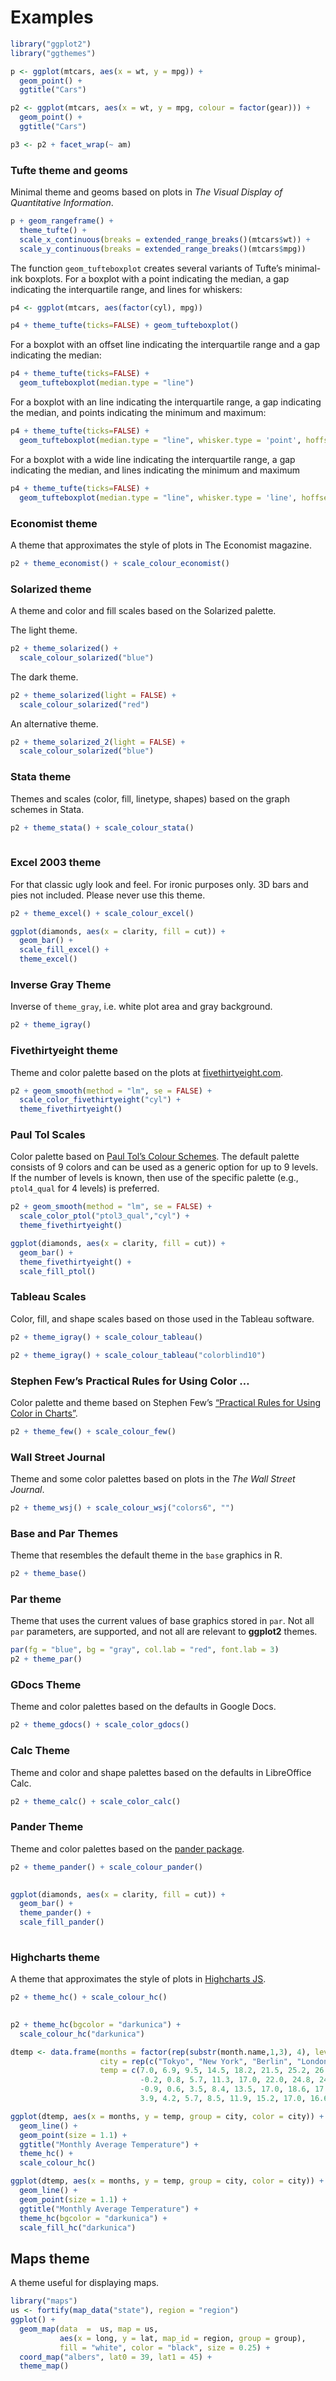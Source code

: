 # Examples

```r
library("ggplot2")
library("ggthemes")

p <- ggplot(mtcars, aes(x = wt, y = mpg)) +
  geom_point() +
  ggtitle("Cars")

p2 <- ggplot(mtcars, aes(x = wt, y = mpg, colour = factor(gear))) +
  geom_point() +
  ggtitle("Cars")

p3 <- p2 + facet_wrap(~ am)


```

### Tufte theme and geoms

Minimal theme and geoms based on plots in *The Visual Display of Quantitative Information*.

```r
p + geom_rangeframe() +
  theme_tufte() + 
  scale_x_continuous(breaks = extended_range_breaks()(mtcars$wt)) +
  scale_y_continuous(breaks = extended_range_breaks()(mtcars$mpg))
```

The function `geom_tufteboxplot` creates several variants of Tufte's minimal-ink boxplots.
For a boxplot with a point indicating the median, a gap indicating the interquartile range,
and lines for whiskers:
```r
p4 <- ggplot(mtcars, aes(factor(cyl), mpg))

p4 + theme_tufte(ticks=FALSE) + geom_tufteboxplot()

```

For a boxplot with an offset line indicating the interquartile range and a gap indicating the median:
```r
p4 + theme_tufte(ticks=FALSE) +
  geom_tufteboxplot(median.type = "line")
```

For a boxplot with an line indicating the interquartile range, a gap indicating the median, and 
points indicating the minimum and maximum:
```r
p4 + theme_tufte(ticks=FALSE) +
  geom_tufteboxplot(median.type = "line", whisker.type = 'point', hoffset = 0)

```

For a boxplot with a wide line indicating the interquartile range, a gap indicating the median, and 
lines indicating the minimum and maximum
```r
p4 + theme_tufte(ticks=FALSE) +
  geom_tufteboxplot(median.type = "line", whisker.type = 'line', hoffset = 0, width = 3)

```

### Economist theme

A theme that approximates the style of plots in The Economist
magazine.

```r
p2 + theme_economist() + scale_colour_economist() 
```

### Solarized theme

A theme and color and fill scales based on the Solarized palette.

The light theme.

```r
p2 + theme_solarized() +
  scale_colour_solarized("blue")
```

The dark theme.

```r
p2 + theme_solarized(light = FALSE) +
  scale_colour_solarized("red")

```

An alternative theme.

```r
p2 + theme_solarized_2(light = FALSE) +
  scale_colour_solarized("blue")

```


### Stata theme 

Themes and scales (color, fill, linetype, shapes) based on the graph
schemes in Stata.

```r
p2 + theme_stata() + scale_colour_stata()
                             
```

### Excel 2003 theme

For that classic ugly look and feel. For ironic purposes only. 3D bars
and pies not included. Please never use this theme.

```r
p2 + theme_excel() + scale_colour_excel()

```

```r
ggplot(diamonds, aes(x = clarity, fill = cut)) +
  geom_bar() +
  scale_fill_excel() +
  theme_excel()

```

### Inverse Gray Theme

Inverse of `theme_gray`, i.e. white plot area and gray background.

```r
p2 + theme_igray()

```

### Fivethirtyeight theme

Theme and color palette based on the plots at [fivethirtyeight.com](http://fivethirtyeight.com).

```r
p2 + geom_smooth(method = "lm", se = FALSE) +
  scale_color_fivethirtyeight("cyl") +
  theme_fivethirtyeight()

```

### Paul Tol Scales

Color palette based on [Paul Tol's Colour Schemes](https://personal.sron.nl/~pault/colourschemes.pdf). The default palette consists of 9 colors and can be used as a generic option for up to 9 levels. If the number of levels is known, then use of the specific palette (e.g., `ptol4_qual` for 4 levels) is preferred.

```r
p2 + geom_smooth(method = "lm", se = FALSE) +
  scale_color_ptol("ptol3_qual","cyl") +
  theme_fivethirtyeight()
```

```r
ggplot(diamonds, aes(x = clarity, fill = cut)) +
  geom_bar() +
  theme_fivethirtyeight() +
  scale_fill_ptol()
```

### Tableau Scales

Color, fill, and shape scales based on those used in the Tableau software.

```r
p2 + theme_igray() + scale_colour_tableau()

```

```r
p2 + theme_igray() + scale_colour_tableau("colorblind10")

```

### Stephen Few's Practical Rules for Using Color ...

Color palette and theme based on Stephen Few's ["Practical Rules for Using Color in Charts"](http://www.perceptualedge.com/articles/visual_business_intelligence/rules_for_using_color.pdf).

```r
p2 + theme_few() + scale_colour_few()
```

### Wall Street Journal

Theme and some color palettes based on plots in the *The Wall Street Journal*.

```r
p2 + theme_wsj() + scale_colour_wsj("colors6", "")
```

### Base and Par Themes

Theme that resembles the default theme in the `base` graphics in R.

```r
p2 + theme_base()
```

### Par theme

Theme that uses the current values of base graphics stored in  `par`. Not all `par` parameters, are supported, and not all are relevant to **ggplot2** themes.

```r
par(fg = "blue", bg = "gray", col.lab = "red", font.lab = 3)
p2 + theme_par()
```


### GDocs Theme

Theme and color palettes based on the defaults in Google Docs.

```r
p2 + theme_gdocs() + scale_color_gdocs()

```

### Calc Theme

Theme and color and shape palettes based on the defaults in LibreOffice Calc.

```r
p2 + theme_calc() + scale_color_calc()
```

### Pander Theme

Theme and color palettes based on the [pander package](http://rapporter.github.io/pander/).

```r
p2 + theme_pander() + scale_colour_pander()
 
```

```r
ggplot(diamonds, aes(x = clarity, fill = cut)) +
  geom_bar() +
  theme_pander() +
  scale_fill_pander()
  
```

### Highcharts  theme

A theme that approximates the style of plots in [Highcharts JS](http://www.highcharts.com/demo).

```r
p2 + theme_hc() + scale_colour_hc()
 
```
```r
p2 + theme_hc(bgcolor = "darkunica") +
  scale_colour_hc("darkunica")
```

```r
dtemp <- data.frame(months = factor(rep(substr(month.name,1,3), 4), levels = substr(month.name,1,3)),
                    city = rep(c("Tokyo", "New York", "Berlin", "London"), each = 12),
                    temp = c(7.0, 6.9, 9.5, 14.5, 18.2, 21.5, 25.2, 26.5, 23.3, 18.3, 13.9, 9.6,
                             -0.2, 0.8, 5.7, 11.3, 17.0, 22.0, 24.8, 24.1, 20.1, 14.1, 8.6, 2.5,
                             -0.9, 0.6, 3.5, 8.4, 13.5, 17.0, 18.6, 17.9, 14.3, 9.0, 3.9, 1.0,
                             3.9, 4.2, 5.7, 8.5, 11.9, 15.2, 17.0, 16.6, 14.2, 10.3, 6.6, 4.8))
```

```r
ggplot(dtemp, aes(x = months, y = temp, group = city, color = city)) +
  geom_line() +
  geom_point(size = 1.1) + 
  ggtitle("Monthly Average Temperature") +
  theme_hc() +
  scale_colour_hc()
```

```r
ggplot(dtemp, aes(x = months, y = temp, group = city, color = city)) +
  geom_line() + 
  geom_point(size = 1.1) + 
  ggtitle("Monthly Average Temperature") +
  theme_hc(bgcolor = "darkunica") +
  scale_fill_hc("darkunica")
```

## Maps theme

A theme useful for displaying maps.

```r
library("maps")
us <- fortify(map_data("state"), region = "region")
ggplot() +
  geom_map(data  =  us, map = us,
           aes(x = long, y = lat, map_id = region, group = group),
           fill = "white", color = "black", size = 0.25) +
  coord_map("albers", lat0 = 39, lat1 = 45) +
  theme_map()

```



<!--  LocalWords:  dsamp ggplot2 ggthemes nrow Tufte geoms tufte aes
 -->
<!--  LocalWords:  rangeframe ggplot mtcars boxplot tufteboxplot cyl
 -->
<!--  LocalWords:  qplot colour ggtitle Solarized solarized Stata 3D
 -->
<!--  LocalWords:  linetype stata excel1 excel2 igray Fivethirtyeight
 -->
<!--  LocalWords:  fivethirtyeight lm se colorbind10 colorblind10 wsj
 -->
<!--  LocalWords:  Few's colors6 GDocs gdocs Calc LibreOffice calc JS
 -->
<!--  LocalWords:  scatterplot barplot Highcharts hc darkunica dtemp
 -->
<!--  LocalWords:  bgcolor substr
 -->
